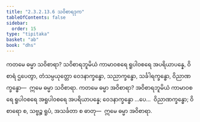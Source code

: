 ```yaml
---
title: "2.3.2.13.6 သဝိစာရဒုက"
tableOfContents: false
sidebar:
  order: 15
type: "tipitaka"
basket: "ab"
book: "dhs"
---
```



<DynamicBreadcrumb />

<Division number="1277" book="dhs">

<Paragraph number="1978" book="dhs">
ကတမေ ဓမ္မာ သဝိစာရာ? သဝိစာရဘူမိယံ ကာမာဝစရေ ရူပါဝစရေ အပရိယာပန္နေ, ဝိစာရံ ဌပေတွာ, တံသမ္ပယုတ္တော ဝေဒနာက္ခန္ဓော, သညာက္ခန္ဓော, သင်္ခါရက္ခန္ဓော, ဝိညာဏက္ခန္ဓော—  ဣမေ ဓမ္မာ သဝိစာရာ.
</Paragraph>

</Division>
<Division number="1278" book="dhs">

<Paragraph number="1979" book="dhs">
ကတမေ ဓမ္မာ အဝိစာရာ? အဝိစာရဘူမိယံ ကာမာဝစရေ ရူပါဝစရေ အရူပါဝစရေ အပရိယာပန္နေ; ဝေဒနာက္ခန္ဓော …ပေ…  ဝိညာဏက္ခန္ဓော; ဝိစာရော စ, သဗ္ဗဉ္စ ရူပံ, အသင်္ခတာ စ ဓာတု—  ဣမေ ဓမ္မာ အဝိစာရာ.
</Paragraph>
</Division>